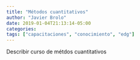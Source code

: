 ```yaml
---
title: "Métodos cuantitativos"
author: "Javier Brolo"
date: 2019-01-04T21:13:14-05:00
categories: 
tags: ["capacitaciones", "conocimiento", "edg"]
---
```


Describir curso de métdos cuantitativos
